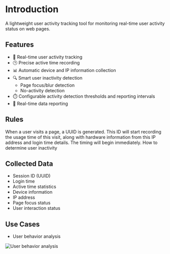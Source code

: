 # Introduction

A lightweight user activity tracking tool for monitoring real-time user activity status on web pages.

## Features

- 🔄 Real-time user activity tracking
- 🕒 Precise active time recording
- 📊 Automatic device and IP information collection
- 🔍 Smart user inactivity detection
  - Page focus/blur detection
  - No-activity detection
- ⏱️ Configurable activity detection thresholds and reporting intervals
- 📡 Real-time data reporting


## Rules
When a user visits a page, a UUID is generated. This ID will start recording the usage time of this visit, along with hardware information 
from this IP address and login time details. The timing will begin immediately.
How to determine user inactivity

## Collected Data

- Session ID (UUID)
- Login time
- Active time statistics
- Device information
- IP address
- Page focus status
- User interaction status

## Use Cases

- User behavior analysis

![User behavior analysis](/image.png)